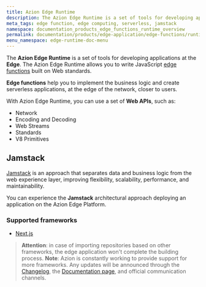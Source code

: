 ```yaml
---
title: Azion Edge Runtime
description: The Azion Edge Runtime is a set of tools for developing applications at the Edge. The Azion Edge Runtime allows you to write JavaScript edge functions built on Web standards. Edge functions help you to implement the business logic and create serverless applications, at the edge of the network, closer to users.
meta_tags: edge function, edge computing, serverless, jamstack
namespace: documentation_products_edge_functions_runtime_overview
permalink: documentation/products/edge-application/edge-functions/runtime/overview
menu_namespace: edge-runtime-doc-menu
---
```


The **Azion Edge Runtime** is a set of tools for developing applications at the **Edge**. The Azion Edge Runtime allows you to write JavaScript [edge functions](/en/documentation/products/edge-application/edge-functions/) built on Web standards.

**Edge functions** help you to implement the business logic and create serverless applications, at the edge of the network, closer to users.

With Azion Edge Runtime, you can use a set of **Web APIs**, such as:

- Network
- Encoding and Decoding
- Web Streams
- Standards
- V8 Primitives

## Jamstack

[Jamstack](https://jamstack.org/) is an approach that separates data and business logic from the web experience layer, improving flexibility, scalability, performance, and maintainability.

You can experience the **Jamstack** architectural approach deploying an application on the Azion Edge Platform.

### Supported frameworks

- [Next.js](/en/documentation/products/edge-application/edge-functions/runtime-api/supported-frameworks/nextjs/)

> **Attention**: in case of importing repositories based on other frameworks, the edge application won't complete the building process.
> **Note**: Azion is constantly working to provide support for more frameworks. Any updates will be announced through the [Changelog](/en/documentation/products/changelog/), the [Documentation page](/en/documentation/), and official communication channels.

